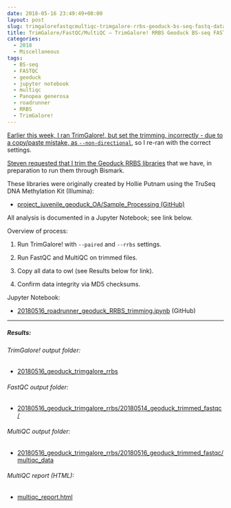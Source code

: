 ```yaml
---
date: 2018-05-16 23:49:49+00:00
layout: post
slug: trimgalorefastqcmultiqc-trimgalore-rrbs-geoduck-bs-seq-fastq-data-directional
title: TrimGalore/FastQC/MultiQC – TrimGalore! RRBS Geoduck BS-seq FASTQ data (directional)
categories:
  - 2018
  - Miscellaneous
tags:
  - BS-seq
  - FASTQC
  - geoduck
  - jupyter notebook
  - multiqc
  - Panopea generosa
  - roadrunner
  - RRBS
  - TrimGalore!
---
```


[Earlier this week, I ran TrimGalore!, but set the trimming, incorrectly - due to a copy/paste mistake, as `--non-directional`](https://robertslab.github.io/sams-notebook/2018/05/16/trimgalorefastqcmultiqc-trimgalore-rrbs-geoduck-bs-seq-fastq-data.html), so I re-ran with the correct settings.

[Steven requested that I trim the Geoduck RRBS libraries](https://github.com/RobertsLab/resources/issues/260) that we have, in preparation to run them through Bismark.

These libraries were originally created by Hollie Putnam using the TruSeq DNA Methylation Kit (Illumina):





  * [project_juvenile_geoduck_OA/Sample_Processing (GitHub)](https://github.com/hputnam/project_juvenile_geoduck_OA/tree/master/Sample_Processing)



All analysis is documented in a Jupyter Notebook; see link below.

Overview of process:



  1. Run TrimGalore! with `--paired` and `--rrbs` settings.



  2. Run FastQC and MultiQC on trimmed files.



  3. Copy all data to owl (see Results below for link).



  4. Confirm data integrity via MD5 checksums.






Jupyter Notebook:





  * [20180516_roadrunner_geoduck_RRBS_trimming.ipynb](https://github.com/sr320/LabDocs/blob/master/jupyter_nbs/sam/20180516_roadrunner_geoduck_RRBS_trimming.ipynb) (GitHub)





* * *





##### Results:





###### TrimGalore! output folder:







  * [20180516_geoduck_trimgalore_rrbs](https://owl.fish.washington.edu/Athaliana/20180516_geoduck_trimgalore_rrbs/)





###### FastQC output folder:







  * [20180516_geoduck_trimgalore_rrbs/20180514_geoduck_trimmed_fastqc/](https://owl.fish.washington.edu/Athaliana/20180516_geoduck_trimgalore_rrbs/20180516_geoduck_trimmed_fastqc)





###### MultiQC output folder:







  * [20180516_geoduck_trimgalore_rrbs/20180516_geoduck_trimmed_fastqc/multiqc_data](https://owl.fish.washington.edu/Athaliana/20180516_geoduck_trimgalore_rrbs/20180516_geoduck_trimmed_fastqc/multiqc_data)





###### MultiQC report (HTML):







  * [multiqc_report.html](https://owl.fish.washington.edu/Athaliana/20180516_geoduck_trimgalore_rrbs/20180516_geoduck_trimmed_fastqc/multiqc_data/multiqc_report.html)
